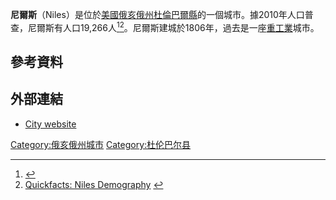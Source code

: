 '''尼爾斯'''（Niles）是位於[[美國|美國]][[俄亥俄州|俄亥俄州]][[杜倫巴爾縣_(俄亥俄州)|杜倫巴爾縣]]的一個城市。據2010年人口普查，尼爾斯有人口19,266人<ref name="niles">{{cite web | url = http://www.thecityofniles.com/ | title = City of Niles Homepage | publisher = The City of Niles | accessdate = 2007-09-27 | archive-date = 2015-11-16 | archive-url = https://web.archive.org/web/20151116040233/http://www.thecityofniles.com/ | dead-url = yes }}</ref><ref>[http://quickfacts.census.gov/qfd/states/39/3955916.html Quickfacts: Niles Demography] {{webarchive|url=https://web.archive.org/web/20130310190830/http://quickfacts.census.gov/qfd/states/39/3955916.html |date=2013-03-10 }}</ref>。尼爾斯建城於1806年，過去是一座[[重工業|重工業]]城市。
==參考資料==
{{reflist}}
==外部連結==
* [http://www.thecityofniles.com/ City website] {{Wayback|url=http://www.thecityofniles.com/ |date=20151116040233 }}
[[Category:俄亥俄州城市|Category:俄亥俄州城市]]
[[Category:杜伦巴尔县|Category:杜伦巴尔县]]